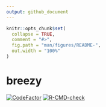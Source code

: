 ```yaml
---
output: github_document
---
```


<!-- README.md is generated from README.Rmd. Please edit that file -->

```r
knitr::opts_chunk$set(
  collapse = TRUE,
  comment = "#>",
  fig.path = "man/figures/README-",
  out.width = "100%"
)
```

# breezy

<!-- badges: start -->
[![CodeFactor](https://www.codefactor.io/repository/github/jvieroe/breezy/badge)](https://www.codefactor.io/repository/github/jvieroe/breezy)
[![R-CMD-check](https://github.com/jvieroe/breezy/workflows/R-CMD-check/badge.svg)](https://github.com/jvieroe/breezy/actions)
<!-- badges: end -->
